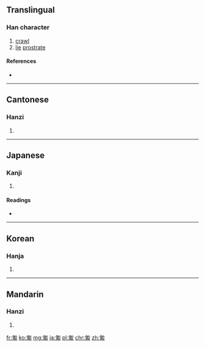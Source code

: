 ==Translingual==

===Han character===
{{Han char|rn=20|rad=勹|as=07|sn=9|four=2722<sub>0</sub>|canj=心戈十月 (PIJB)|ids=⿹[[勹]][[甫]]}}

# [[crawl]]
# [[lie]] [[prostrate]]

====References====
* {{Han ref|kx=0151.170|dkj=02527|dj=0340.230|hdz=10259.040|uh=530D|ud=21261|bh=AB6D|bd=43885}}

----

==Cantonese==

===Hanzi===
{{yue-hanzi|jyut=[[pou4]]|y=pou4}}

# {{defn|lang=yue|sort=勹07}}

----

==Japanese==

===Kanji===
{{ja-kanji|grade=|rs=勹07}}

# {{defn|lang=ja|sort=勹07}}

====Readings====
* {{ja-readings|on=[[ほ]] (ho)|kun=[[はう]] (hau)}}

----

==Korean==

===Hanja===
{{ko-hanja|hangeul=포|rv=po|mr=p'o}}

# {{defn|lang=ko|sort=勹07}}

----

==Mandarin==

===Hanzi===
{{cmn-hanzi|pin=[[pú]] ([[pu2]])|wg=p'u<sup>2</sup>}}

# {{defn|lang=cmn|sort=勹07}}

[[fr:匍]]
[[ko:匍]]
[[mg:匍]]
[[ja:匍]]
[[pl:匍]]
[[chr:匍]]
[[zh:匍]]